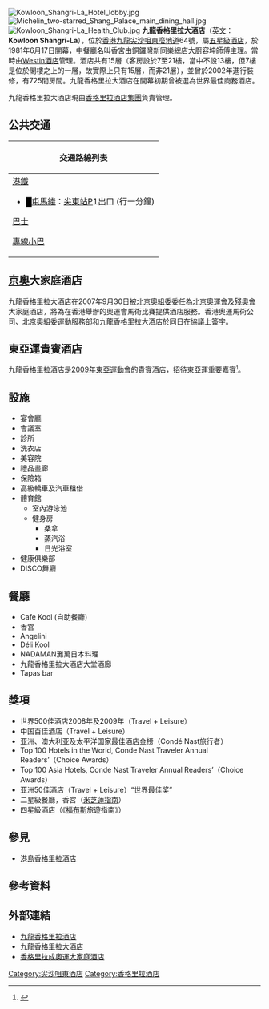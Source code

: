 {{Infobox hotel
| hotel_name =Kowloon Shangri-La<br>九龍香格里拉酒店 
| logo               =[[File:Kowloon_Shangri-la.png|140px]]
| image              =Kowloon Shangri-La 2011.jpg
| image_width        =250px
| caption            ="''動感大都會中的一片靜謐天地''"
| location           = [[香港|香港]][[九龍|九龍]][[尖沙咀東|尖沙咀東]][[麼地道|麼地道]]64號
| coordinates        =
| opening_date       = 1981年6月17日
| stars              = [[高價酒店|高價酒店]]
| closing_date       =
| developer          =
| operator           =[[香格里拉(亞洲)有限公司|香格里拉酒店集團]]
| owner              =[[香格里拉(亞洲)有限公司|香格里拉酒店集團]]
| number_of_restaurants = 6間
| number_of_rooms    = 725間
| number_of_suites   =
| floor_area         =
| floors             = 15層
| parking            =
| website            =[http://www.shangri-la.com/tc/hongkong/kowloonshangrila/ 九龍香格里拉酒店網頁]
| footnotes          =
}}
[[File:Kowloon_Shangri-La_Hotel_lobby.jpg|thumb]]
[[File:Michelin_two-starred_Shang_Palace_main_dining_hall.jpg|thumb]]
[[File:Kowloon_Shangri-La_Health_Club.jpg|thumb]]
'''九龍香格里拉大酒店'''（[[英文|英文]]：'''Kowloon Shangri-La'''），位於[[香港|香港]][[九龍|九龍]][[尖沙咀東|尖沙咀東]][[麼地道|麼地道]]64號，屬[[甲級高價酒店|五星級]][[酒店|酒店]]，於1981年6月17日開幕，中餐廳名叫香宮由銅鑼灣新同樂總店大㕑容坤師傅主理。當時由[[威士汀酒店|Westin酒店]]管理。酒店共有15層（客房設於7至21樓，當中不設13樓，但7樓是位於閣樓之上的一層，故實際上只有15層，而非21層），並曾於2002年進行裝修，有725間房間。九龍香格里拉大酒店在開幕初期曾被選為世界最佳商務酒店。

九龍香格里拉大酒店現由[[香格里拉(亞洲)有限公司|香格里拉酒店集團]]負責管理。

==公共交通==
{| class="mw-collapsible mw-collapsed wikitable" style="background:yellow; margin: 0 auto; width: auto;" 
! 交通路線列表
|-
|
;[[港鐵|港鐵]]
*<font color="{{屯馬綫色彩}}">█</font>[[屯馬綫|屯馬綫]]：[[尖東站|尖東站]]P1出口 (行一分鐘)
;[[香港巴士|巴士]]
{{九龍新界巴士簡單列表|5|5A|5C|5P|5X|8|8A|8P|9|12|12P|13X|14X|26|26X|28|35A|35X|36X|81C|87D|87E|203C|208|213X|230X|234X|242X|260X|268B|269B|270A|270C|280X|281B|281X|287D}}
;[[香港小巴|專線小巴]]
{{九龍專線小巴簡單列表|8|8P|8S}}
|}

==[[京奧|京奧]]大家庭酒店==
九龍香格里拉大酒店在2007年9月30日被[[北京奧組委|北京奧組委]]委任為[[北京奧運會|北京奧運會]]及[[北京殘奧會|殘奧會]]大家庭酒店，將為在香港舉辦的奧運會馬術比賽提供酒店服務。香港奧運馬術公司、北京奧組委運動服務部和九龍香格里拉大酒店於同日在協議上簽字。

==東亞運貴賓酒店==
九龍香格里拉酒店是[[2009年東亞運動會|2009年東亞運動會]]的貴賓酒店，招待東亞運重要嘉賓<small><ref>{{cite news |language=zh-hk |url=http://www.2009eastasiangames.hk/tc/news/pressrelease.html?id=89 |title=11間酒店為香港2009東亞運動會服務 |publisher=[[2009年東亞運動會|''2009eastasiangames.hk'']] |date=2009-05-12 |accessdate=2009-12-07 |deadurl=yes |archiveurl=https://web.archive.org/web/20090704220416/http://www.2009eastasiangames.hk/tc/news/pressrelease.html?id=89 |archivedate=2009-07-04 }}</ref></small>。

==設施==
*宴會廳
*會議室
*診所
*洗衣店
*美容院
*禮品畫廊
*保險箱
*高級轎車及汽車租借
*體育館
**室內游泳池
**健身房
***桑拿
***蒸汽浴
***日光浴室
*健康俱樂部
*DISCO舞廳

==餐廳==
*Cafe Kool (自助餐廳)
*香宮
*Angelini
*Déli Kool
*NADAMAN灘萬日本料理
*九龍香格里拉大酒店大堂酒廊
*Tapas bar

==獎項==
*世界500佳酒店2008年及2009年（Travel + Leisure）
*中国百佳酒店（Travel + Leisure）
*亚洲、澳大利亚及太平洋国家最佳酒店金榜（Condé Nast旅行者）
*Top 100 Hotels in the World, Conde Nast Traveler Annual Readers’（Choice Awards）
*Top 100 Asia Hotels, Conde Nast Traveler Annual Readers’（Choice Awards）
*亚洲50佳酒店（Travel + Leisure）“世界最佳奖”
*二星級餐廳，香宮（[[米芝蓮指南|米芝蓮指南]]）
*四星級酒店（《[[福布斯|福布斯]]旅遊指南》）

== 參見 ==
* [[港島香格里拉酒店|港島香格里拉酒店]]

== 參考資料 ==
{{reflist}}

== 外部連結 ==
{{commonscat|Kowloon Shangri-La}}
* [http://titan24.cn/VeCk4 九龍香格里拉酒店]{{dead link|date=2017年11月 |bot=InternetArchiveBot |fix-attempted=yes }}
* [https://web.archive.org/web/20070819020341/http://www.shangri-la.com/en/property/hongkong/kowloonshangrila 九龍香格里拉大酒店]
* [https://web.archive.org/web/20071017200638/http://hk.news.yahoo.com/070930/12/2gmnj.html 香格里拉成奧運大家庭酒店]

{{嘉里集團}}

[[Category:尖沙咀東酒店|Category:尖沙咀東酒店]]
[[Category:香格里拉酒店|Category:香格里拉酒店]]